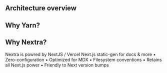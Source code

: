 
## Architecture overview

## Why Yarn?

## Why Nextra? 
Nextra is powred by NextJS / Vercel 
Next.js static-gen for docs & more
▪️ Zero-configuration
▪️ Optimized for MDX
▪️ Filesystem conventions 
▪️ Retains all Next.js power 
▪️ Friendly to Next version bumps 